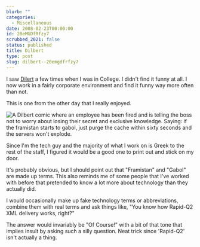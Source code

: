 ```yaml
---
blurb: ""
categories:
  - Miscellaneous
date: 2008-02-23T00:00:00
id: 20eMGDfRfzy7
scrubbed_2021: false
status: published
title: Dilbert
type: post
slug: dilbert--20emgdfrfzy7
---
```


I saw [Dilert](https://dilbert.com/) a few times when I was in College. I didn't find it funny at all. I now work in a fairly corporate environment and find it funny way more often than not.

This is one from the other day that I really enjoyed.

<Img src="dilbert_2008_02_22_framistan_gabol.gif" alt="A Dilbert comic where an employee has been fired and is telling the boss not to worry about losing their secret and exclusive knowledge. Saying: if the framistan starts to gabol, just purge the cache within sixty seconds and the servers won't explode." />

Since I'm the tech guy and the majority of what I work on is Greek to the rest of the staff, I figured it would be a good one to print out and stick on my door. 

It's probably obvious, but I should point out that "Framistan" and "Gabol" are made up terms. This also reminds me of some people that I've worked with before that pretended to know a lot more about technology than they actually did. 

I would occasionally make up fake technology terms or abbreviations, combine them with real terms and ask things like, "You know how Rapid-Q2 XML delivery works, right?" 

The answer would invariably be "Of Course!" with a bit of that tone that implies insult by asking such a silly question. Neat trick since 'Rapid-Q2' isn't actually a thing.
